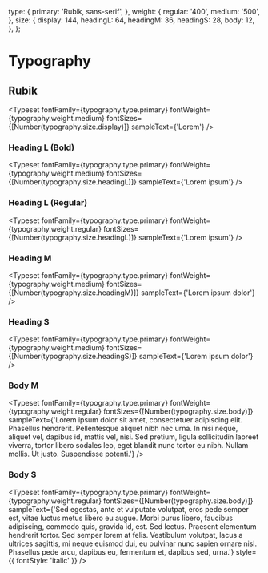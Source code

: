 
<Meta title="Typography" />

  type: {
    primary: 'Rubik, sans-serif',
  },
  weight: {
    regular: '400',
    medium: '500',
  },
  size: {
    display: 144,
    headingL: 64,
    headingM: 36,
    headingS: 28,
    body: 12,
  },
};

# Typography

## Rubik

<Typeset
  fontFamily={typography.type.primary}
  fontWeight={typography.weight.medium}
  fontSizes={[Number(typography.size.display)]}
  sampleText={'Lorem'}
/>

### Heading L (Bold)
<Typeset
  fontFamily={typography.type.primary}
  fontWeight={typography.weight.medium}
  fontSizes={[Number(typography.size.headingL)]}
  sampleText={'Lorem ipsum'}
/>

### Heading L (Regular)
<Typeset
  fontFamily={typography.type.primary}
  fontWeight={typography.weight.regular}
  fontSizes={[Number(typography.size.headingL)]}
  sampleText={'Lorem ipsum'}
/>

### Heading M
<Typeset
  fontFamily={typography.type.primary}
  fontWeight={typography.weight.medium}
  fontSizes={[Number(typography.size.headingM)]}
  sampleText={'Lorem ipsum dolor'}
/>

### Heading S
<Typeset
  fontFamily={typography.type.primary}
  fontWeight={typography.weight.medium}
  fontSizes={[Number(typography.size.headingS)]}
  sampleText={'Lorem ipsum dolor'}
/>

### Body M
<Typeset
  fontFamily={typography.type.primary}
  fontWeight={typography.weight.regular}
  fontSizes={[Number(typography.size.body)]}
  sampleText={'Lorem ipsum dolor sit amet, consectetuer adipiscing elit. Phasellus hendrerit. Pellentesque aliquet nibh nec urna. In nisi neque, aliquet vel, dapibus id, mattis vel, nisi. Sed pretium, ligula sollicitudin laoreet viverra, tortor libero sodales leo, eget blandit nunc tortor eu nibh. Nullam mollis. Ut justo. Suspendisse potenti.'}
/>

### Body S
<Typeset
  fontFamily={typography.type.primary}
  fontWeight={typography.weight.regular}
  fontSizes={[Number(typography.size.body)]}
  sampleText={'Sed egestas, ante et vulputate volutpat, eros pede semper est, vitae luctus metus libero eu augue. Morbi purus libero, faucibus adipiscing, commodo quis, gravida id, est. Sed lectus. Praesent elementum hendrerit tortor. Sed semper lorem at felis. Vestibulum volutpat, lacus a ultrices sagittis, mi neque euismod dui, eu pulvinar nunc sapien ornare nisl. Phasellus pede arcu, dapibus eu, fermentum et, dapibus sed, urna.'}
  style={{ fontStyle: 'italic' }}
/>

